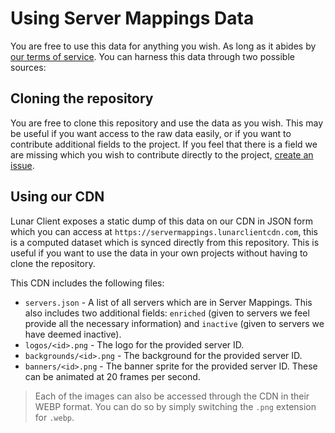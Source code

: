 # Using Server Mappings Data

You are free to use this data for anything you wish. As long as it abides by [our terms of service](https://www.lunarclient.com/terms). You can harness this data through two possible sources:

## Cloning the repository

You are free to clone this repository and use the data as you wish. This may be useful if you want access to the raw data easily, or if you want to contribute additional fields to the project. If you feel that there is a field we are missing which you wish to contribute directly to the project, [create an issue](https://github.com/LunarClient/ServerMappings/issues/new).

## Using our CDN

Lunar Client exposes a static dump of this data on our CDN in JSON form which you can access at `https://servermappings.lunarclientcdn.com`, this is a computed dataset which is synced directly from this repository. This is useful if you want to use the data in your own projects without having to clone the repository.

This CDN includes the following files:
- `servers.json` - A list of all servers which are in Server Mappings. This also includes two additional fields: `enriched` (given to servers we feel provide all the necessary information) and `inactive` (given to servers we have deemed inactive).
- `logos/<id>.png` - The logo for the provided server ID.
- `backgrounds/<id>.png` - The background for the provided server ID.
- `banners/<id>.png` - The banner sprite for the provided server ID. These can be animated at 20 frames per second.

> Each of the images can also be accessed through the CDN in their WEBP format. You can do so by simply switching the `.png` extension for `.webp`.
